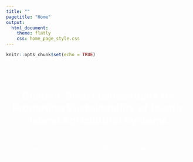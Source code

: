```yaml
---
title: ""
pagetitle: "Home"
output: 
  html_document:
    theme: flatly
    css: home_page_style.css
---
```


```r
knitr::opts_chunk$set(echo = TRUE)
```

<head>
<style>
h1 {text-align: center;}
p {text-align: center;}
</style>
</head>

<body>
<br>
<br>
<!-- <h1 style="color:white"><b>QConut</b></h1> -->
<h1 style="color:white"><b>Climate-Smart Landscapes for Promoting Sustainability of Pacific Island Agricultural Systems</b></h1>
<br>

<p style="color:white">Tutorials on open-source geospatial applications to support climate-smart landscape management.</p> 


<br>

</body>
